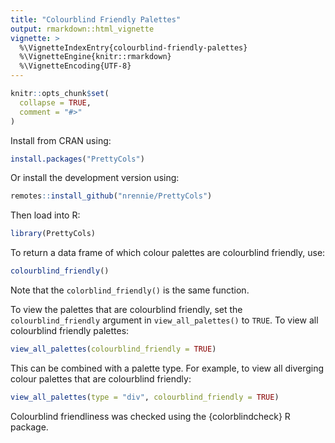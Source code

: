 ```yaml
---
title: "Colourblind Friendly Palettes"
output: rmarkdown::html_vignette
vignette: >
  %\VignetteIndexEntry{colourblind-friendly-palettes}
  %\VignetteEngine{knitr::rmarkdown}
  %\VignetteEncoding{UTF-8}
---
```


```r
knitr::opts_chunk$set(
  collapse = TRUE,
  comment = "#>"
)
```

Install from CRAN using:
``` r
install.packages("PrettyCols")
```

Or install the development version using:
``` r
remotes::install_github("nrennie/PrettyCols")
```

Then load into R:
```r
library(PrettyCols)
```

To return a data frame of which colour palettes are colourblind friendly, use:
```r
colourblind_friendly()
```
Note that the `colorblind_friendly()` is the same function.

To view the palettes that are colourblind friendly, set the `colourblind_friendly` argument in `view_all_palettes()` to `TRUE`. To view all colourblind friendly palettes:

```r
view_all_palettes(colourblind_friendly = TRUE)
```

This can be combined with a palette type. For example, to view all diverging colour palettes that are colourblind friendly:
```r
view_all_palettes(type = "div", colourblind_friendly = TRUE)
```

Colourblind friendliness was checked using the {colorblindcheck} R package.





